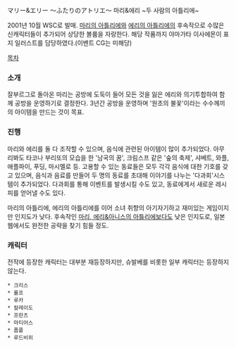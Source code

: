 マリー&エリー 〜ふたりのアトリエ〜
마리&에리 ~두 사람의 아틀리에~

2001년 10월 WSC로 발매. [[마리의 아틀리에]]와 [[에리의 아틀리에]]의 후속작으로 수많은 신캐릭터들이 추가되어 상당한 볼륨을 자랑한다. 해당 작품까지 야마가타 이사에몬이 표지 일러스트를 담당하였다.(이벤트 CG는 미해당)

[[목차]]
=== 소개 ===
잘부르그로 돌아온 마리는 공방에 도둑이 들어 모든 것을 잃은 에리와 의기투합하여 함께 공방을 운영하기로 결정한다.
3년간 공방을 운영하며 '원초의 불꽃'이라는 수수께끼의 아이템을 만드는 것이 목표.

=== 진행 ===
마리와 에리를 둘 다 조작할 수 있으며, 음식에 관련된 아이템이 많이 추가되었다. 아무리봐도 타코나 부리또의 모습을 한 '남국의 꿈', 크림스프 같은 '숲의 축제', 샤베트, 와플, 애플파이, 푸딩, 마시멜로 등. 고용할 수 있는 동료들은 모두 각각 음식에 대한 기호를 갖고 있으며, 음식과 음료를 만들어 두 명의 동료를 초대해 이야기를 나누는 '다과회'시스템이 추가되었다. 다과회를 통해 이벤트를 발생시킬 수도 있고, 동료에게서 새로운 레시피를 얻어낼 수도 있다.

마리의 아틀리에, 에리의 아틀리에를 이어 소녀 취향의 아기자기하고 재미있는 게임이지만 인지도가 낮다. 후속작인 [[마리, 에리&아니스의 아틀리에]]보다도 낮은 인지도로, 일본웹에서도 완전한 공략을 찾기 힘들 정도.
=== 캐릭터 ===
전작에 등장한 캐릭터는 대부분 재등장하지만, 슈발베를 비롯한 일부 캐릭터는 등장하지 않는다.
 * 크리스
 * 롤프
 * 루카
 * 칼레이도
 * 프란츠
 * 마티어스
 * 폽플
 * 루드비히
